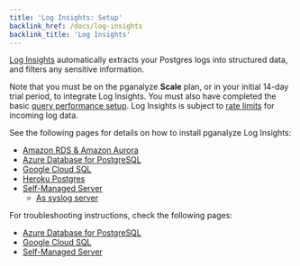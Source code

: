 ```yaml
---
title: 'Log Insights: Setup'
backlink_href: /docs/log-insights
backlink_title: 'Log Insights'
---
```


[Log Insights](https://pganalyze.com/log-insights) automatically extracts your Postgres
logs into structured data, and filters any sensitive information.

Note that you must be on the pganalyze **Scale** plan, or in your initial
14-day trial period, to integrate Log Insights. You must also have completed
the basic [query performance setup](/docs/install). Log Insights is subject
to [rate limits](/docs/log-insights/limits) for incoming log data.

See the following pages for details on how to install pganalyze Log Insights:

* [Amazon RDS & Amazon Aurora](/docs/log-insights/setup/amazon-rds/01_test_log_download)
* [Azure Database for PostgreSQL](/docs/log-insights/setup/azure-database/01_set_up_managed_identity)
* [Google Cloud SQL](/docs/log-insights/setup/google-cloud-sql/01_create_topic_and_subscriber)
* [Heroku Postgres](/docs/log-insights/setup/heroku-postgres/01_add_log_drain)
* [Self-Managed Server](/docs/log-insights/setup/self-managed/01_determine_log_location)
  - [As syslog server](/docs/log-insights/setup/syslog-server)

For troubleshooting instructions, check the following pages:

* [Azure Database for PostgreSQL](/docs/log-insights/setup/azure-database/troubleshooting)
* [Google Cloud SQL](/docs/log-insights/setup/google-cloud-sql/troubleshooting)
* [Self-Managed Server](/docs/log-insights/setup/self-managed/troubleshooting)
